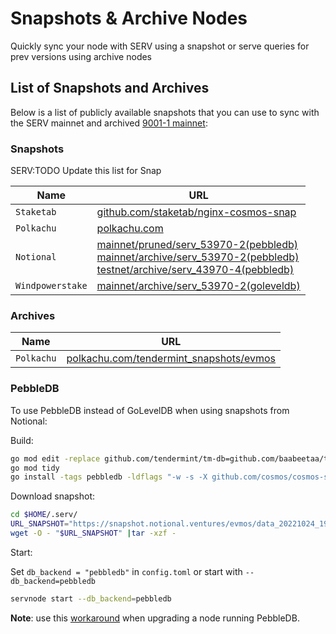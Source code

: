# Snapshots & Archive Nodes

Quickly sync your node with SERV using a snapshot or serve queries for prev versions using archive nodes 

## List of Snapshots and Archives

Below is a list of publicly available snapshots that you can use to sync with the SERV mainnet and
archived [9001-1 mainnet](https://github.com/evmos/mainnet/tree/main/serv_53970-1):

### Snapshots

SERV:TODO Update this list for Snap

| Name        | URL                                                                     |
| -------------|------------------------------------------------------------------------ |
| `Staketab`   | [github.com/staketab/nginx-cosmos-snap](https://github.com/staketab/nginx-cosmos-snap/blob/main/docs/evmos.md) |
| `Polkachu`   | [polkachu.com](https://www.polkachu.com/tendermint_snapshots/evmos)                   |                |
| `Notional`   | [mainnet/pruned/serv_53970-2(pebbledb)](https://snapshot.notional.ventures/evmos/) <br /> [mainnet/archive/serv_53970-2(pebbledb)](https://snapshot.notional.ventures/evmos-archive/) <br /> [testnet/archive/serv_43970-4(pebbledb)](https://snapshot.notional.ventures/evmos-testnet-archive/)                   |
| `Windpowerstake`   | [mainnet/archive/serv_53970-2(goleveldb)](http://backup03.windpowerstake.com/)                    |

### Archives

| Name           | URL                                                                             |
| ---------------|---------------------------------------------------------------------------------|                            
| `Polkachu`     | [polkachu.com/tendermint_snapshots/evmos](https://www.polkachu.com/tendermint_snapshots/evmos)   |                        


### PebbleDB

To use PebbleDB instead of GoLevelDB when using snapshots from Notional:

Build:

```bash
go mod edit -replace github.com/tendermint/tm-db=github.com/baabeetaa/tm-db@pebble
go mod tidy
go install -tags pebbledb -ldflags "-w -s -X github.com/cosmos/cosmos-sdk/types.DBBackend=pebbledb" ./...
```

Download snapshot:

```bash
cd $HOME/.serv/
URL_SNAPSHOT="https://snapshot.notional.ventures/evmos/data_20221024_193254.tar.gz"
wget -O - "$URL_SNAPSHOT" |tar -xzf -
```

Start:

Set `db_backend = "pebbledb"` in `config.toml` or start with `--db_backend=pebbledb`

```bash
servnode start --db_backend=pebbledb
```

**Note**: use this [workaround](https://github.com/notional-labs/cosmosia/blob/main/docs/pebbledb.md) when upgrading a node running PebbleDB.
